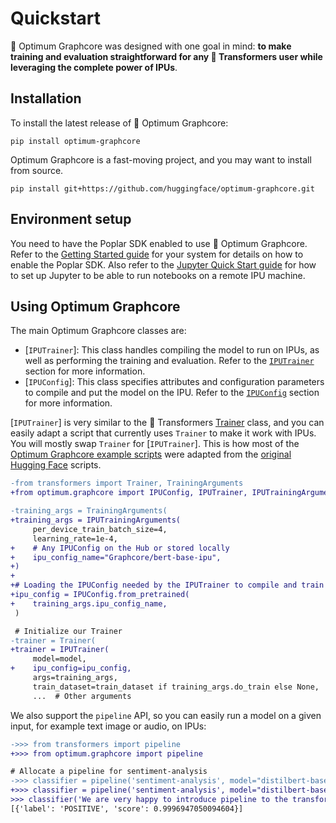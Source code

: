 <!---
Copyright 2022 The HuggingFace Team. All rights reserved.

Licensed under the Apache License, Version 2.0 (the "License");
you may not use this file except in compliance with the License.
You may obtain a copy of the License at

    http://www.apache.org/licenses/LICENSE-2.0

Unless required by applicable law or agreed to in writing, software
distributed under the License is distributed on an "AS IS" BASIS,
WITHOUT WARRANTIES OR CONDITIONS OF ANY KIND, either express or implied.
See the License for the specific language governing permissions and
limitations under the License.
-->


# Quickstart

🤗 Optimum Graphcore was designed with one goal in mind: **to make training and evaluation straightforward for any 🤗 Transformers user while leveraging the complete power of IPUs**.

## Installation

To install the latest release of 🤗 Optimum Graphcore:

```
pip install optimum-graphcore
```

Optimum Graphcore is a fast-moving project, and you may want to install from source.

```
pip install git+https://github.com/huggingface/optimum-graphcore.git
```

## Environment setup

You need to have the Poplar SDK enabled to use 🤗 Optimum Graphcore. Refer to the [Getting Started guide](https://docs.graphcore.ai/en/latest/getting-started.html#getting-started) for your system for details on how to enable the Poplar SDK. Also refer to the [Jupyter Quick Start guide](https://docs.graphcore.ai/projects/jupyter-notebook-quick-start/en/latest/index.html) for how to set up Jupyter to be able to run notebooks on a remote IPU machine.


## Using Optimum Graphcore

The main Optimum Graphcore classes are:

- [`IPUTrainer`]: This class handles compiling the model to run on IPUs, as well as performing the training and evaluation. Refer to the [`IPUTrainer`](trainer) section for more information.
- [`IPUConfig`]: This class specifies attributes and configuration parameters to compile and put the model on the IPU. Refer to the [`IPUConfig`](ipu_config) section for more information.


[`IPUTrainer`] is very similar to the 🤗 Transformers [Trainer](https://huggingface.co/docs/transformers/main_classes/trainer) class, and you can easily adapt a script that currently uses `Trainer` to make it work with IPUs. You will mostly swap `Trainer` for [`IPUTrainer`]. This is how most of the [Optimum Graphcore example scripts](https://github.com/huggingface/optimum-graphcore/tree/main/examples) were adapted from the [original Hugging Face](https://github.com/huggingface/transformers/tree/master/examples/pytorch) scripts.

```diff
-from transformers import Trainer, TrainingArguments
+from optimum.graphcore import IPUConfig, IPUTrainer, IPUTrainingArguments

-training_args = TrainingArguments(
+training_args = IPUTrainingArguments(
     per_device_train_batch_size=4,
     learning_rate=1e-4,
+    # Any IPUConfig on the Hub or stored locally
+    ipu_config_name="Graphcore/bert-base-ipu",
+)
+
+# Loading the IPUConfig needed by the IPUTrainer to compile and train the model on IPUs
+ipu_config = IPUConfig.from_pretrained(
+    training_args.ipu_config_name,
 )

 # Initialize our Trainer
-trainer = Trainer(
+trainer = IPUTrainer(
     model=model,
+    ipu_config=ipu_config,
     args=training_args,
     train_dataset=train_dataset if training_args.do_train else None,
     ...  # Other arguments
```

We also support the `pipeline` API, so you can easily run a model on a given input, for example text image or audio, on IPUs:

```diff
->>> from transformers import pipeline
+>>> from optimum.graphcore import pipeline

# Allocate a pipeline for sentiment-analysis
->>> classifier = pipeline('sentiment-analysis', model="distilbert-base-uncased-finetuned-sst-2-english")
+>>> classifier = pipeline('sentiment-analysis', model="distilbert-base-uncased-finetuned-sst-2-english", ipu_config = "Graphcore/distilbert-base-ipu")
>>> classifier('We are very happy to introduce pipeline to the transformers repository.')
[{'label': 'POSITIVE', 'score': 0.9996947050094604}]
```
